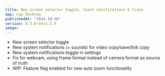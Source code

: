 ```yaml
---
title: New screen selector toggle, toast notifications & fixes
app: Cap Desktop
publishedAt: "2024-10-30"
version: 0.3.0-beta.5.8
image:
---
```


- New screen selector toggle
- New system notifications (+ sounds) for video copy/save/link copy
- New system notifications toggle in settings
- Fix for webcam, using frame format instead of camera format as source of truth
- WIP: Feature flag enabled for new auto zoom functionality
